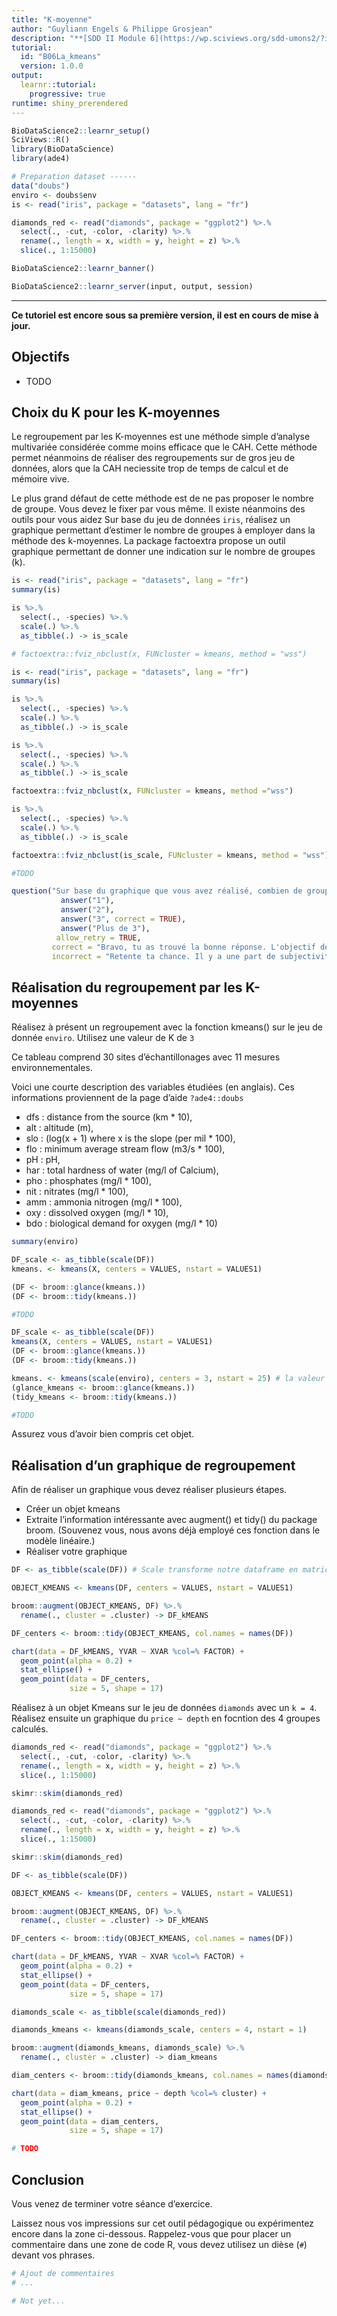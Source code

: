 ```yaml
---
title: "K-moyenne"
author: "Guyliann Engels & Philippe Grosjean"
description: "**[SDD II Module 6](https://wp.sciviews.org/sdd-umons2/?iframe=wp.sciviews.org/sdd-umons2-2020/k-moyennes.html)** Regroupement par les K-moyennes"
tutorial:
  id: "B06La_kmeans"
  version: 1.0.0
output: 
  learnr::tutorial:
    progressive: true
runtime: shiny_prerendered
---
```


```r
BioDataScience2::learnr_setup()
SciViews::R()
library(BioDataScience)
library(ade4)

# Preparation dataset ------
data("doubs")
enviro <- doubs$env
is <- read("iris", package = "datasets", lang = "fr")

diamonds_red <- read("diamonds", package = "ggplot2") %>.%
  select(., -cut, -color, -clarity) %>.%
  rename(., length = x, width = y, height = z) %>.%
  slice(., 1:15000)
```

```r
BioDataScience2::learnr_banner()
```

```r
BioDataScience2::learnr_server(input, output, session)
```

----

**Ce tutoriel est encore sous sa première version, il est en cours de mise à jour.**

## Objectifs

- TODO


## Choix du K pour les K-moyennes

Le regroupement par les K-moyennes est une méthode simple d'analyse multivariée considérée comme moins efficace que le CAH. Cette méthode permet néanmoins de réaliser des regroupements sur de gros jeu de données, alors que la CAH neciessite trop de temps de calcul et de mémoire vive. 

Le plus grand défaut de cette méthode est de ne pas proposer le nombre de groupe. Vous devez le fixer par vous même. Il existe néanmoins des outils pour vous aidez 
Sur base du jeu de données `iris`, réalisez un graphique permettant d'estimer le nombre de groupes à employer dans la méthode des k-moyennes. La package factoextra propose un outil graphique permettant de donner une indication sur le nombre de groupes (k).

```r
is <- read("iris", package = "datasets", lang = "fr")
summary(is)
```

```r
is %>.%
  select(., -species) %>.%
  scale(.) %>.%
  as_tibble(.) -> is_scale

# factoextra::fviz_nbclust(x, FUNcluster = kmeans, method = "wss")
```

```r
is <- read("iris", package = "datasets", lang = "fr")
summary(is)

is %>.%
  select(., -species) %>.%
  scale(.) %>.%
  as_tibble(.) -> is_scale

```

```r
is %>.%
  select(., -species) %>.%
  scale(.) %>.%
  as_tibble(.) -> is_scale

factoextra::fviz_nbclust(x, FUNcluster = kmeans, method ="wss")
```

```r
is %>.%
  select(., -species) %>.%
  scale(.) %>.%
  as_tibble(.) -> is_scale

factoextra::fviz_nbclust(is_scale, FUNcluster = kmeans, method = "wss")
```

```r
#TODO
```


```r
question("Sur base du graphique que vous avez réalisé, combien de groupes réaliseriez vous ? (plusieurs réponses sont possibles) ",
           answer("1"),
           answer("2"),
           answer("3", correct = TRUE),
           answer("Plus de 3"), 
          allow_retry = TRUE,
         correct = "Bravo, tu as trouvé la bonne réponse. L'objectif de ce graphique est de choisir la valeur de K à la base du coude. Lorsque l'ajout d'un K supplémentaire ne permet plus de faire baisser *total within sum of square* fortement. Comme tu peux t'en rendre compte cet indicie est subjectif",
         incorrect = "Retente ta chance. Il y a une part de subjectivité dans l'analyse de ce graphique. L'objectif de ce graphique est de choisir la valeur de K à la base du coude. Lorsque l'ajout d'un K supplémentaire ne permet plus de faire baisser *total within sum of square* (de manière importante)")
```

## Réalisation du regroupement par les K-moyennes

Réalisez à présent un regroupement avec la fonction kmeans() sur le jeu de donnée `enviro`. Utilisez une valeur de K de `3`

Ce tableau comprend 30 sites d'échantillonages avec 11 mesures environnementales.

Voici une courte description des variables étudiées (en anglais). Ces informations proviennent de la page d'aide `?ade4::doubs`

- dfs : distance from the source (km * 10), 
- alt : altitude (m), 
- slo : (log(x + 1) where x is the slope (per mil * 100), 
- flo : minimum average stream flow (m3/s * 100), 
- pH : pH,
- har : total hardness of water (mg/l of Calcium), 
- pho : phosphates (mg/l * 100), 
- nit : nitrates (mg/l * 100), 
- amm : ammonia nitrogen (mg/l * 100), 
- oxy : dissolved oxygen (mg/l * 10), 
- bdo : biological demand for oxygen (mg/l * 10)

```r
summary(enviro)
```

```r
DF_scale <- as_tibble(scale(DF))
kmeans. <- kmeans(X, centers = VALUES, nstart = VALUES1)

(DF <- broom::glance(kmeans.))
(DF <- broom::tidy(kmeans.))
```

```r
#TODO
```

```r
DF_scale <- as_tibble(scale(DF))
kmeans(X, centers = VALUES, nstart = VALUES1)
(DF <- broom::glance(kmeans.))
(DF <- broom::tidy(kmeans.))
```

```r
kmeans. <- kmeans(scale(enviro), centers = 3, nstart = 25) # la valeur de nstart est par défaut à 1 mais augmenter cette valeur rend l'analyse plus robuste (le temps de calcul augmente malheureusement)
(glance_kmeans <- broom::glance(kmeans.))
(tidy_kmeans <- broom::tidy(kmeans.))
```

```r
#TODO
```

Assurez vous d'avoir bien compris cet objet.

## Réalisation d'un graphique de regroupement

Afin de réaliser un graphique vous devez réaliser plusieurs étapes. 

- Créer un objet kmeans
- Extraite l'information intéressante avec augment() et tidy() du package broom. (Souvenez vous, nous avons déjà employé ces fonction dans le modèle linéaire.)
- Réaliser votre graphique

```r
DF <- as_tibble(scale(DF)) # Scale transforme notre dataframe en matrice

OBJECT_KMEANS <- kmeans(DF, centers = VALUES, nstart = VALUES1)

broom::augment(OBJECT_KMEANS, DF) %>.%
  rename(., cluster = .cluster) -> DF_kMEANS

DF_centers <- broom::tidy(OBJECT_KMEANS, col.names = names(DF))

chart(data = DF_kMEANS, YVAR ~ XVAR %col=% FACTOR) +
  geom_point(alpha = 0.2) +
  stat_ellipse() +
  geom_point(data = DF_centers, 
             size = 5, shape = 17)
```

Réalisez à un objet Kmeans sur le jeu de données `diamonds` avec un `k = 4`. Réalisez ensuite un graphique du `price ~ depth` en focntion des 4 groupes calculés.

```r
diamonds_red <- read("diamonds", package = "ggplot2") %>.%
  select(., -cut, -color, -clarity) %>.%
  rename(., length = x, width = y, height = z) %>.%
  slice(., 1:15000)

skimr::skim(diamonds_red)
```

```r
diamonds_red <- read("diamonds", package = "ggplot2") %>.%
  select(., -cut, -color, -clarity) %>.%
  rename(., length = x, width = y, height = z) %>.%
  slice(., 1:15000)

skimr::skim(diamonds_red)
```

```r
DF <- as_tibble(scale(DF))

OBJECT_KMEANS <- kmeans(DF, centers = VALUES, nstart = VALUES1)

broom::augment(OBJECT_KMEANS, DF) %>.%
  rename(., cluster = .cluster) -> DF_kMEANS

DF_centers <- broom::tidy(OBJECT_KMEANS, col.names = names(DF))

chart(data = DF_kMEANS, YVAR ~ XVAR %col=% FACTOR) +
  geom_point(alpha = 0.2) +
  stat_ellipse() +
  geom_point(data = DF_centers, 
             size = 5, shape = 17)
```

```r
diamonds_scale <- as_tibble(scale(diamonds_red))

diamonds_kmeans <- kmeans(diamonds_scale, centers = 4, nstart = 1)

broom::augment(diamonds_kmeans, diamonds_scale) %>.%
  rename(., cluster = .cluster) -> diam_kmeans

diam_centers <- broom::tidy(diamonds_kmeans, col.names = names(diamonds_scale))

chart(data = diam_kmeans, price ~ depth %col=% cluster) +
  geom_point(alpha = 0.2) +
  stat_ellipse() +
  geom_point(data = diam_centers, 
             size = 5, shape = 17)
```

```r
# TODO
```

## Conclusion

Vous venez de terminer votre séance d'exercice.

Laissez nous vos impressions sur cet outil pédagogique ou expérimentez encore dans la zone ci-dessous. Rappelez-vous que pour placer un commentaire dans une zone de code R, vous devez utilisez un dièse (`#`) devant vos phrases.

```r
# Ajout de commentaires 
# ...
```

```r
# Not yet...
```
